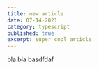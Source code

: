 ---
title: new article
date: 07-14-2021
category: typescript
published: true
excerpt: super cool article
---

bla bla basdfdaf
